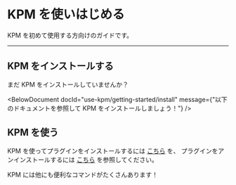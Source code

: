 
# KPM を使いはじめる

KPM を初めて使用する方向けのガイドです。

---

## KPM をインストールする

まだ KPM をインストールしていませんか？

<BelowDocument docId="use-kpm/getting-started/install" message={"以下のドキュメントを参照して KPM をインストールしましょう！"} />

## KPM を使う

KPM を使ってプラグインをインストールするには [こちら](/docs/use-kpm/commands/install) を、
プラグインをアンインストールするには [こちら](/docs/use-kpm/commands/uninstall) を参照してください。

KPM には他にも便利なコマンドがたくさんあります！

<BelowDocument docId="use-kpm/commands/README" />
